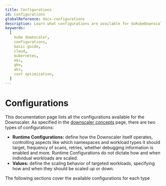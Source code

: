 ```yaml
---
title: Configurations
id: configurations
globalReference: docs-configurations
description: Learn what configurations are available for GoKubeDownscaler
keywords:
  [
    kube downscaler,
    configurations,
    basic guide,
    cloud,
    kubernetes,
    eks,
    gke,
    aks,
    cost optimization,
  ]
---
```



# Configurations

This documentation page lists all the configurations available for the Downscaler.
As specified in the
[downscaler concepts](ref:docs-scopes) page, there are two types of configurations:

- **Runtime Configurations:** define how the Downscaler itself operates, controlling aspects like which namespaces and
  workload types it should target, frequency of scans, retries, whether debugging information is enabled and more.
  Runtime
  Configurations do not dictate how and when individual workloads are scaled.
- **Values:** define the scaling behavior of targeted workloads, specifying how and when they should be scaled up or
  down.

The following sections cover the available configurations for each type

<DocCardList />
